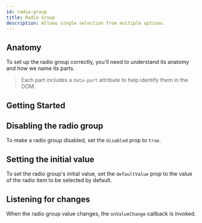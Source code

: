 ```yaml
---
id: radio-group
title: Radio Group
description: Allows single selection from multiple options.
---
```



<ComponentPreview />

## Anatomy

To set up the radio group correctly, you'll need to understand its anatomy and
how we name its parts.

> Each part includes a `data-part` attribute to help identify them in the DOM.

<Anatomy id="radio-group" />

## Getting Started

<Story id="Basic" />

## Disabling the radio group

To make a radio group disabled, set the `disabled` prop to `true`.

<Story id="Disabled" />

## Setting the initial value

To set the radio group's initial value, set the `defaultValue` prop to the value
of the radio item to be selected by default.

<Story id="InitialValue" />

## Listening for changes

When the radio group value changes, the `onValueChange` callback is invoked.

<Story id="OnChange" />
